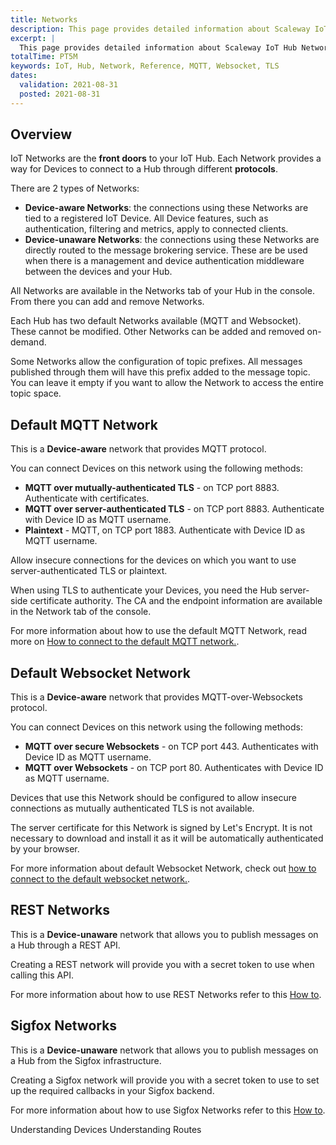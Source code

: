 ```yaml
---
title: Networks
description: This page provides detailed information about Scaleway IoT Hub Networks.
excerpt: |
  This page provides detailed information about Scaleway IoT Hub Networks.
totalTime: PT5M
keywords: IoT, Hub, Network, Reference, MQTT, Websocket, TLS
dates:
  validation: 2021-08-31
  posted: 2021-08-31
---
```


## Overview

IoT Networks are the **front doors** to your IoT Hub. Each Network provides a way for Devices to connect to a Hub through different **protocols**.

There are 2 types of Networks:

- **Device-aware Networks**: the connections using these Networks are tied to a registered IoT Device. All Device features, such as authentication, filtering and metrics, apply to connected clients.
- **Device-unaware Networks**: the connections using these Networks are directly routed to the message brokering service. These are be used when there is a management and device authentication middleware between the devices and your Hub.

All Networks are available in the Networks tab of your Hub in the console. From there you can add and remove Networks.

<Message type="note">

  Each Hub has two default Networks available (MQTT and Websocket). These cannot be modified. Other Networks can be added and removed on-demand.

</Message>

<Message type="note">

  Some Networks allow the configuration of topic prefixes. All messages published through them will have this prefix added to the message topic. You can leave it empty if you want to allow the Network to access the entire topic space.

</Message>

## Default MQTT Network

This is a **Device-aware** network that provides MQTT protocol.

You can connect Devices on this network using the following methods:

- **MQTT over mutually-authenticated TLS** - on TCP port 8883. Authenticate with certificates.
- **MQTT over server-authenticated TLS** - on TCP port 8883. Authenticate with Device ID as MQTT username.
- **Plaintext** - MQTT, on TCP port 1883. Authenticate with Device ID as MQTT username.

<Message type="note">

  Allow insecure connections for the devices on which you want to use server-authenticated TLS or plaintext.

</Message>

When using TLS to authenticate your Devices, you need the Hub server-side certificate authority. The CA and the endpoint information are available in the Network tab of the console.

<Message type="note">

  For more information about how to use the default MQTT Network, read more on [How to connect to the default MQTT network.](/iot/iot-hub/how-to/connect-default-mqtt-network/).

</Message>

## Default Websocket Network

This is a **Device-aware** network that provides MQTT-over-Websockets protocol.

You can connect Devices on this network using the following methods:

- **MQTT over secure Websockets** - on TCP port 443. Authenticates with Device ID as MQTT username.
- **MQTT over Websockets** - on TCP port 80. Authenticates with Device ID as MQTT username.

<Message type="important">

  Devices that use this Network should be configured to allow insecure connections as mutually authenticated TLS is not available.

</Message>

<Message type="note">

  The server certificate for this Network is signed by Let's Encrypt. It is not necessary to download and install it as it will be automatically authenticated by your browser.

</Message>

<Message type="note">

  For more information about default Websocket Network, check out [how to connect to the default websocket network.](/iot/iot-hub/how-to/connect-default-websocket-network/).

</Message>

## REST Networks

This is a **Device-unaware** network that allows you to publish messages on a Hub through a REST API.

Creating a REST network will provide you with a secret token to use when calling this API.

<Message type="note">

  For more information about how to use REST Networks refer to this [How to](/iot/iot-hub/how-to/setup-use-rest-network/).

</Message>

## Sigfox Networks

This is a **Device-unaware** network that allows you to publish messages on a Hub from the Sigfox infrastructure.

Creating a Sigfox network will provide you with a secret token to use to set up the required callbacks in your Sigfox backend.

<Message type="note">

  For more information about how to use Sigfox Networks refer to this [How to](/iot/iot-hub/how-to/setup-use-sigfox-network/).

</Message>

<Navigation title="See Also">
  <PreviousButton to="/iot/iot-hub/reference-content/devices/">Understanding Devices</PreviousButton>
  <NextButton to="/iot/iot-hub/reference-content/routes/">Understanding Routes</NextButton>
</Navigation>
